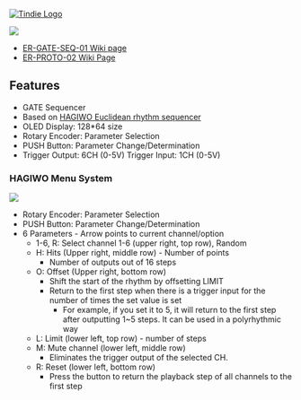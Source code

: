 <a href="https://www.tindie.com/products/land_boards/eurorack-prototyping-card-set-er-proto-02/" ><img src="http://land-boards.com/blwiki/images/5/51/Tindie-mediums.png" alt="Tindie Logo"></img></a>

<img src="http://land-boards.com/blwiki/images/c/c5/ER-GATE-SEQ-01_P1080960-720px.jpg"></img>

* [http://land-boards.com/blwiki/index.php?title=ER-GATE-SEQ-01 ER-GATE-SEQ-01 Wiki page]
* [http://land-boards.com/blwiki/index.php?title=ER-PROTO-02 ER-PROTO-02 Wiki Page]

== Features ==

* GATE Sequencer
* Based on [https://note.com/solder_state/n/n433b32ea6dbc HAGIWO Euclidean rhythm sequencer]
* OLED Display: 128*64 size
* Rotary Encoder: Parameter Selection
* PUSH Button: Parameter Change/Determination
* Trigger Output: 6CH (0-5V) Trigger Input: 1CH (0-5V)

=== HAGIWO Menu System ===

<img src="http://land-boards.com/blwiki/images/a/a5/ER-GATE-SEQ-01_P1080949_screen_ANN.jpg"></img>

* Rotary Encoder: Parameter Selection
* PUSH Button: Parameter Change/Determination
* 6 Parameters - Arrow points to current channel/option
** 1-6, R: Select channel 1-6 (upper right, top row), Random
** H: Hits (Upper right, middle row) - Number of points
*** Number of outputs out of 16 steps
** O: Offset (Upper right, bottom row)
*** Shift the start of the rhythm by offsetting LIMIT
*** Return to the first step when there is a trigger input for the number of times the set value is set
**** For example, if you set it to 5, it will return to the first step after outputting 1~5 steps. It can be used in a polyrhythmic way
** L: Limit (lower left, top row) - number of steps
** M: Mute channel (lower left, middle row)
*** Eliminates the trigger output of the selected CH.
** R: Reset (lower left, bottom row)
*** Press the button to return the playback step of all channels to the first step
